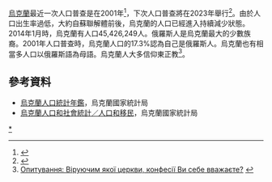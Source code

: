 {{Historical populations
|title       = 歷回烏克蘭人口普查
|type        = 
|align       = right
|width       = 
|state       = 
|shading     = 
|pop_name    =
|percentages = 
|footnote    = 1926-1939: 二戰前烏克蘭領土
|source      = 
|[[1926年蘇聯人口普查|1926]] |29515089
|1939 |31785448
|1959 |41869046
|1970 |47126517
|1979 |49754642
|[[1989年蘇聯人口普查|1989]] |51706742
|[[2001年烏克蘭人口普查|2001]] |48457102
}}
[[烏克蘭|烏克蘭]]最近一次人口普查是在2001年<ref>{{Cite web |url=http://ukrcensus.gov.ua/ |title=Population census of Ukraine, 2001 |access-date=2015-01-06 |archive-date=2021-02-12 |archive-url=https://web.archive.org/web/20210212003529/http://www.ukrcensus.gov.ua/ |dead-url=no }}</ref>，下次人口普查將在2023年舉行<ref>{{cite web |url=http://www.ukrcensus.gov.ua/ukr/laws/2020/kmu_1542-p.pdf |title=烏克蘭內閣2020年12月9日第1542-r號「關於在2023年進行全烏克蘭人口普查」的命令 |publisher=烏克蘭國家統計局 |accessdate=2022-03-04 }}</ref>。由於人口出生率過低，大約自蘇聯解體前後，烏克蘭的人口已經進入持續減少狀態。2014年1月時，烏克蘭有人口45,426,249人。俄羅斯人是烏克蘭最大的少數族裔。2001年人口普查時，烏克蘭人口的17.3%認為自己是俄羅斯人。烏克蘭也有相當多人口以俄羅斯語為母語。烏克蘭人大多信仰東正教<ref>[http://razumkov.org.ua/ukr/poll.php?poll_id=300 Опитування: Віруючим якої церкви, конфесії Ви себе вважаєте?] {{webarchive|url=https://web.archive.org/web/20140408220038/http://razumkov.org.ua/ukr/poll.php?poll_id=300 |date=2014-04-08 }}</ref>。

==參考資料==
{{Reflist|2}}
* [http://database.ukrcensus.gov.ua/PXWEB2007/ 烏克蘭人口統計年鑑]，烏克蘭國家統計局
* [http://www.ukrstat.gov.ua/operativ/menu/menu_u/ds.htm 烏克蘭人口和社會統計／人口和移民]，烏克蘭國家統計局

{{欧洲题目|人口}}
[[Category:乌克兰人口|*]]